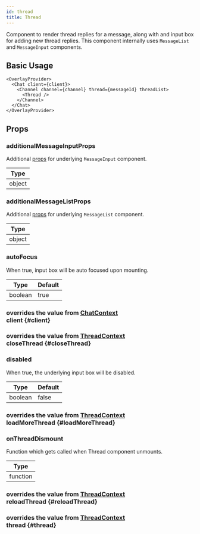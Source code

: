 ```yaml
---
id: thread
title: Thread
---
```





Component to render thread replies for a message, along with and input box for adding new thread replies. This component internally uses `MessageList` and `MessageInput` components.

## Basic Usage

```tsx
<OverlayProvider>
  <Chat client={client}>
    <Channel channel={channel} thread={messageId} threadList>
      <Thread />
    </Channel>
  </Chat>
</OverlayProvider>
```

## Props

### additionalMessageInputProps

Additional [props](./message_input.mdx#props) for underlying `MessageInput` component.

| Type |
| - |
| object |

### additionalMessageListProps

Additional [props](./message_list.mdx#props) for underlying `MessageList` component.

| Type |
| - |
| object |

### autoFocus

When true, input box will be auto focused upon mounting.

| Type | Default |
| - | - |
| boolean | true |

<!-- ### closeThreadOnDismount -->

### <div class="description">overrides the value from [ChatContext](../contexts/chat_context.mdx#client)</div> client {#client}

<Client />

### <div class="description">overrides the value from [ThreadContext](../contexts/thread_context.mdx#closeThread)</div> closeThread {#closeThread}

<CloseThread />

### disabled

When true, the underlying input box will be disabled.

| Type | Default |
| - | - |
| boolean | false |

### <div class="description">overrides the value from [ThreadContext](../contexts/thread_context.mdx#loadMoreThread)</div> loadMoreThread {#loadMoreThread}

<LoadMoreThread />

### onThreadDismount

Function which gets called when Thread component unmounts.

| Type |
| - |
| function |

### <div class="description">overrides the value from [ThreadContext](../contexts/thread_context.mdx#reloadThread)</div> reloadThread {#reloadThread}

<ReloadThread />

### <div class="description">overrides the value from [ThreadContext](../contexts/thread_context.mdx#thread)</div> thread {#thread}

<Thread />

